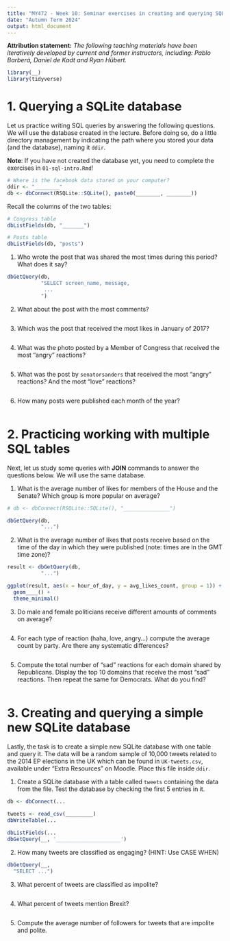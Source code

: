 ```yaml
---
title: "MY472 - Week 10: Seminar exercises in creating and querying SQLite databases"
date: "Autumn Term 2024"
output: html_document
---
```


**Attribution statement:** _The following teaching materials have been iteratively developed by current and former instructors, including: Pablo Barberá, Daniel de Kadt and Ryan Hübert._

```r
library(__)
library(tidyverse)
```

# 1. Querying a SQLite database

Let us practice writing SQL queries by answering the following questions. We will use the database created in the lecture. Before doing so, do a little directory management by indicating the path where you stored your data (and the database), naming it `ddir`. 

**Note**: If you have not created the database yet, you need to complete the exercises in `01-sql-intro.Rmd`!

```r
# Where is the facebook data stored on your computer?
ddir <- "________" 
db <- dbConnect(RSQLite::SQLite(), paste0(________, ________))
```

Recall the columns of the two tables:

```r
# Congress table
dbListFields(db, "_______")

# Posts table
dbListFields(db, "posts")
```

1. Who wrote the post that was shared the most times during this period? What does it say?

```r
dbGetQuery(db, 
           "SELECT screen_name, message, 
            ...
           ")
```

2. What about the post with the most comments?

```r

```

3. Which was the post that received the most likes in January of 2017?

```r

```


4. What was the photo posted by a Member of Congress that received the most "angry" reactions?

```r

```


5. What was the post by `senatorsanders` that received the most "angry" reactions? And the most "love" reactions?

```r

```


6. How many posts were published each month of the year?

```r

```


# 2. Practicing working with multiple SQL tables

Next, let us study some queries with **JOIN** commands to answer the questions below. We will use the same database.

1. What is the average number of likes for members of the House and the Senate? Which group is more popular on average?

```r
# db <- dbConnect(RSQLite::SQLite(), "_______________")

dbGetQuery(db, 
           "...")
```

2. What is the average number of likes that posts receive based on the time of the day in which they were published (note: times are in the GMT time zone)?

```r
result <- dbGetQuery(db, 
           "...")

ggplot(result, aes(x = hour_of_day, y = avg_likes_count, group = 1)) +
  geom____() +
  theme_minimal()
```

3. Do male and female politicians receive different amounts of comments on average?

```r

```

4. For each type of reaction (haha, love, angry...) compute the average count by party. Are there any systematic differences?

```r

```

5. Compute the total number of "sad" reactions for each domain shared by Republicans. Display the top 10 domains that receive the most "sad" reactions. Then repeat the same for Democrats. What do you find?

```r

```


# 3. Creating and querying a simple new SQLite database

Lastly, the task is to create a simple new SQLite database with one table and query it. The data will be a random sample of 10,000 tweets related to the 2014 EP elections in the UK which can be found in `UK-tweets.csv`, available under "Extra Resources" on Moodle. Place this file inside `ddir`.

1. Create a SQLite database with a table called `tweets` containing the data from the file. Test the database by checking the first 5 entries in it.

```r
db <- dbConnect(...
                
tweets <- read_csv(_________)
dbWriteTable(...  

dbListFields(...
dbGetQuery(__, '_____________________')                
```

2. How many tweets are classified as engaging? (HINT: Use CASE WHEN)

```r
dbGetQuery(__, 
  "SELECT ...")
```

3. What percent of tweets are classified as impolite?

```r

```

4. What percent of tweets mention Brexit?

```r

```

5. Compute the average number of followers for tweets that are impolite and polite.

```r

```

